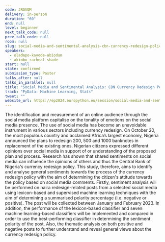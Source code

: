 ```yaml
---
code: JRGVQM
delivery: in-person
duration: "60"
end: null
level: beginner
next_talk_code: null
prev_talk_code: null
room: null
slug: social-media-and-sentimental-analysis-cbn-currency-redesign-policy
speakers:
  - oladapo-kayode-abiodun
  - akinbo-racheal-shade
start: null
state: confirmed
submission_type: Poster
talks_after: null
talks_in_parallel: null
title: "Social Media and Sentimental Analysis: CBN Currency Redesign Policy"
track: "PyData: Machine Learning, Stats"
tweet: ""
website_url: https://ep2024.europython.eu/session/social-media-and-sentimental-analysis-cbn-currency-redesign-policy
---
```


The identification and measurement of an online audience through the social
media platform capitalise on the tonality of emotions on the social media
presence. The use of social media has become an unavoidable instrument in
various sectors including currency redesign. On October 20, the most populous
country and acclaimed Africa’s largest economy, Nigeria announced the plans to
redesign 200, 500 and 1000 banknotes in replacement of the existing ones.
Nigerian citizens expressed different opinions over social media in support of
or understanding of the proposed plan and process. Research has shown that
shared sentiments on social media can influence the opinions of others and thus
the Central Bank of Nigeria's currency redesign policy. This study, therefore,
aims to identify and analyse general sentiments towards the process of the
currency redesign policy with the aim of determining the citizen's attitude
towards the policy based on social media comments. Firstly, sentiment analysis
will be performed on naira redesign-related posts from a selected social media
using lexicon-based and supervised machine learning techniques with the aim of
determining a summarised polarity percentage (i.e. negative or positive). The
post will be collected between January and February 2023. In addition, the
performance of the lexicon-based classifier and seven machine learning-based
classifiers will be implemented and compared in order to use the best-performing
classifier in determining the sentiment polarity of the post. Also, the thematic
analysis on both positive and negative posts to further understand and reveal
general views about the currency redesign policy.
